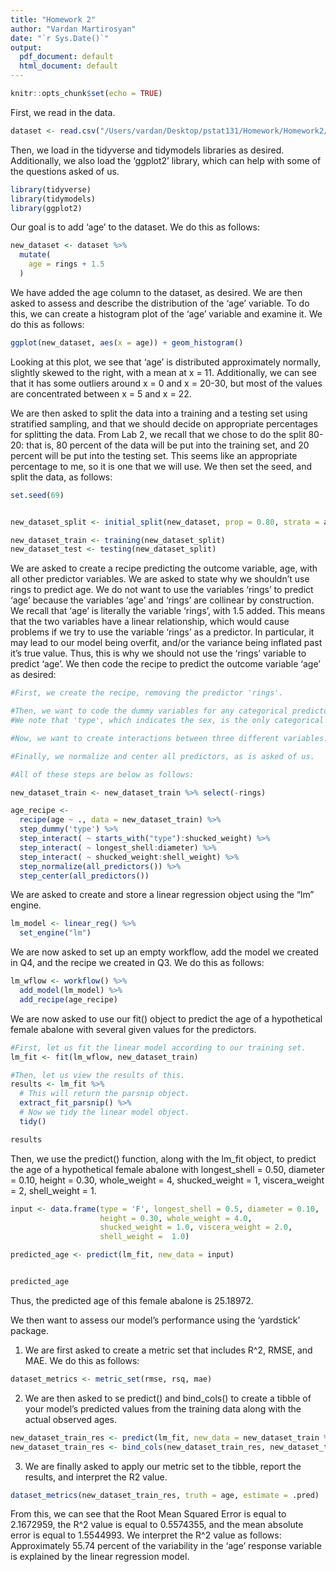 ```yaml
---
title: "Homework 2"
author: "Vardan Martirosyan"
date: "`r Sys.Date()`"
output:
  pdf_document: default
  html_document: default
---
```


```r
knitr::opts_chunk$set(echo = TRUE)
```




First, we read in the data.
```r
dataset <- read.csv("/Users/vardan/Desktop/pstat131/Homework/Homework2/data/abalone.csv")
```

Then, we load in the tidyverse and tidymodels libraries as desired. Additionally, we also load the 'ggplot2' library, which can help with some of the questions asked of us.
```r
library(tidyverse)
library(tidymodels)
library(ggplot2)
```





\section*{Question 1}
Our goal is to add 'age' to the dataset. We do this as follows:
```r
new_dataset <- dataset %>%
  mutate(
    age = rings + 1.5
  )
```
We have added the age column to the dataset, as desired. We are then asked to assess and describe the distribution of the 'age' variable. To do this, we can create a histogram plot of the 'age' variable and examine it. We do this as follows:
```r
ggplot(new_dataset, aes(x = age)) + geom_histogram()
```
Looking at this plot, we see that 'age' is distributed approximately normally, slightly skewed to the right, with a mean at x = 11. Additionally, we can see that it has some outliers around x = 0 and x = 20-30, but most of the values are concentrated between x = 5 and x = 22. 



\section*{Question 2}
We are then asked to split the data into a training and a testing set using stratified sampling, and that we should decide on appropriate percentages for splitting the data. From Lab 2, we recall that we chose to do the split 80-20: that is, 80 percent of the data will be put into the training set, and 20 percent will be put into the testing set. This seems like an appropriate percentage to me, so it is one that we will use. We then set the seed, and split the data, as follows:
```r
set.seed(69)


new_dataset_split <- initial_split(new_dataset, prop = 0.80, strata = age)

new_dataset_train <- training(new_dataset_split)
new_dataset_test <- testing(new_dataset_split)
```




\section*{Question 3}
We are asked to create a recipe predicting the outcome variable, age, with all other predictor variables. We are asked to state why we shouldn't use rings to predict age. We do not want to use the variables 'rings' to predict 'age' because the variables 'age' and 'rings' are collinear by construction. We recall that 'age' is literally the variable 'rings', with 1.5 added. This means that the two variables have a linear relationship, which would cause problems if we try to use the variable 'rings' as a predictor. In particular, it may lead to our model being overfit, and/or the variance being inflated past it's true value. Thus, this is why we should not use the 'rings' variable to predict 'age'. We then code the recipe to predict the outcome variable 'age' as desired:
```r
#First, we create the recipe, removing the predictor 'rings'. 

#Then, we want to code the dummy variables for any categorical predictors. 
#We note that 'type', which indicates the sex, is the only categorical predictor. 

#Now, we want to create interactions between three different variables. 

#Finally, we normalize and center all predictors, as is asked of us.

#All of these steps are below as follows:

new_dataset_train <- new_dataset_train %>% select(-rings)

age_recipe <-
  recipe(age ~ ., data = new_dataset_train) %>%
  step_dummy('type') %>%
  step_interact( ~ starts_with("type"):shucked_weight) %>%
  step_interact( ~ longest_shell:diameter) %>%
  step_interact( ~ shucked_weight:shell_weight) %>%
  step_normalize(all_predictors()) %>%
  step_center(all_predictors())

```





\section*{Question 4}
We are asked to create and store a linear regression object using the "lm" engine.
```r
lm_model <- linear_reg() %>%
  set_engine("lm")
```


\section*{Question 5}
We are now asked to set up an empty workflow, add the model we created in Q4, and the recipe we created in Q3. We do this as follows:
```r
lm_wflow <- workflow() %>%
  add_model(lm_model) %>%
  add_recipe(age_recipe)
```


\section*{Question 6}
We are now asked to use our fit() object to predict the age of a hypothetical female abalone with several given values for the predictors.
```r
#First, let us fit the linear model according to our training set.
lm_fit <- fit(lm_wflow, new_dataset_train)

#Then, let us view the results of this.
results <- lm_fit %>%
  # This will return the parsnip object.
  extract_fit_parsnip() %>%
  # Now we tidy the linear model object.
  tidy()

results
```

Then, we use the predict() function, along with the lm_fit object, to predict the age of a hypothetical female abalone with longest_shell = 0.50, diameter = 0.10, height = 0.30, whole_weight = 4, shucked_weight = 1, viscera_weight = 2, shell_weight = 1.
```r
input <- data.frame(type = 'F', longest_shell = 0.5, diameter = 0.10, 
                    height = 0.30, whole_weight = 4.0, 
                    shucked_weight = 1.0, viscera_weight = 2.0, 
                    shell_weight =  1.0)

predicted_age <- predict(lm_fit, new_data = input)


predicted_age
```
Thus, the predicted age of this female abalone is 25.18972. 



\section*{Question 7}
We then want to assess our model's performance using the 'yardstick' package.

1. We are first asked to create a metric set that includes R^2, RMSE, and MAE. We do this as follows:
```r
dataset_metrics <- metric_set(rmse, rsq, mae)
```


2. We are then asked to se predict() and bind_cols() to create a tibble of your model’s predicted values from the training data along with the actual observed ages.
```r
new_dataset_train_res <- predict(lm_fit, new_data = new_dataset_train %>% select(-age))
new_dataset_train_res <- bind_cols(new_dataset_train_res, new_dataset_train %>% select(age))
```

3. We are finally asked to apply our metric set to the tibble, report the results, and interpret the R2 value.
```r
dataset_metrics(new_dataset_train_res, truth = age, estimate = .pred)
```
From this, we can see that the Root Mean Squared Error is equal to 2.1672959, the R^2 value is equal to 0.5574355, and the mean absolute error is equal to 1.5544993. We interpret the R^2 value as follows: Approximately 55.74 percent of the variability in the 'age' response variable is explained by the linear regression model.























